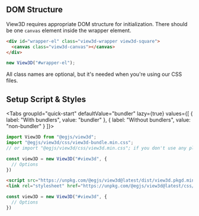 
## DOM Structure
View3D requires appropriate DOM structure for initialization.
There should be one `canvas` element inside the wrapper element.

```html
<div id="wrapper-el" class="view3d-wrapper view3d-square">
  <canvas class="view3d-canvas"></canvas>
</div>
```
```js
new View3D("#wrapper-el");
```

All class names are optional, but it's needed when you're using our CSS files.

## Setup Script & Styles
<Tabs
  groupId="quick-start"
  defaultValue="bundler"
  lazy={true}
  values={[
    { label: "With bundlers", value: "bundler" },
    { label: "Without bundlers", value: "non-bundler" }
  ]}>
  <TabItem value="bundler">

```js
import View3D from "@egjs/view3d";
import "@egjs/view3d/css/view3d-bundle.min.css";
// or import "@egjs/view3d/css/view3d.min.css"; if you don't use any plugin or annotations

const view3D = new View3D("#view3d", {
  // Options
})
```

  </TabItem>
  <TabItem value="non-bundler">

```html
<script src="https://unpkg.com/@egjs/view3d@latest/dist/view3d.pkgd.min.js"></script>
<link rel="stylesheet" href="https://unpkg.com/@egjs/view3d@latest/css/view3d-bundle.min.css">
```

```js
const view3D = new View3D("#view3d", {
  // Options
})
```

  </TabItem>
</Tabs>
